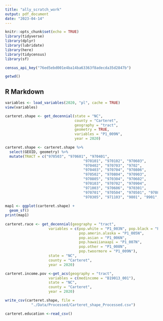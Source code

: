 ```yaml
---
title: "ally_scratch_work"
output: pdf_document
date: "2023-04-14"
---
```


```r
knitr::opts_chunk$set(echo = TRUE)
library(tidyverse)
library(dplyr)
library(lubridate)
library(here)
library(tidycensus)
library(sf)

census_api_key("76ed5ebd001e4ba14ba63363f8adecda35d2847b")

getwd()
```

## R Markdown
```r

variables <- load_variables(2020, "pl", cache = TRUE)
view(variables)

carteret.shape <- get_decennial(state = "NC", 
                                county = "Carteret",
                                geography = "tract",
                                geometry = TRUE,
                                variables = "P1_009N",
                                year = 2020)

carteret.shape <- carteret.shape %>%
  select(GEOID, geometry) %>%
  mutate(TRACT = c("970503", "970601", "970401",
                                    "970101", "970102", "970603",
                                    "970402", "970703", "9702", 
                                    "970403", "970704", "970806",
                                    "970502", "970804", "970903",
                                    "970805", "970304", "970602",
                                    "970103", "970702", "970904", 
                                    "971003", "970606", "970301",
                                    "970701", "970504", "970501", "970801", 
                                    "970305", "971103", "9801", "9901", "9902"))
  
map1 <- ggplot(carteret.shape) +
  geom_sf()
print(map1)
  
carteret.race <- get_decennial(geography = "tract",
                    variables = c(pop.white = "P1_003N", pop.black = "P1_004N",
                                  pop.amerin.alaska = "P1_005N",
                                  pop.asian = "P1_006N",
                                  pop.hawaiianaapi = "P1_007N",
                                  pop.other = "P1_008N",
                                  pop.twoormore = "P1_009N"),
                    state = "NC",
                    county = "Carteret",
                    year = 2020)

carteret.income.pov <-get_acs(geography = "tract",
                    variables = c(medincome = "B19013_001"),
                    state = "NC",
                    county = "Carteret",
                    year = 2020)

write_csv(carteret.shape, file =
            "./Data/Processed/Carteret_shape_Processed.csv")


```

```r

carteret.education <-read_csv()

```

